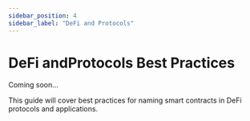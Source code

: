 ```yaml
---
sidebar_position: 4
sidebar_label: "DeFi and Protocols"
---
```


# DeFi andProtocols Best Practices

Coming soon...

This guide will cover best practices for naming smart contracts in DeFi protocols and applications.
